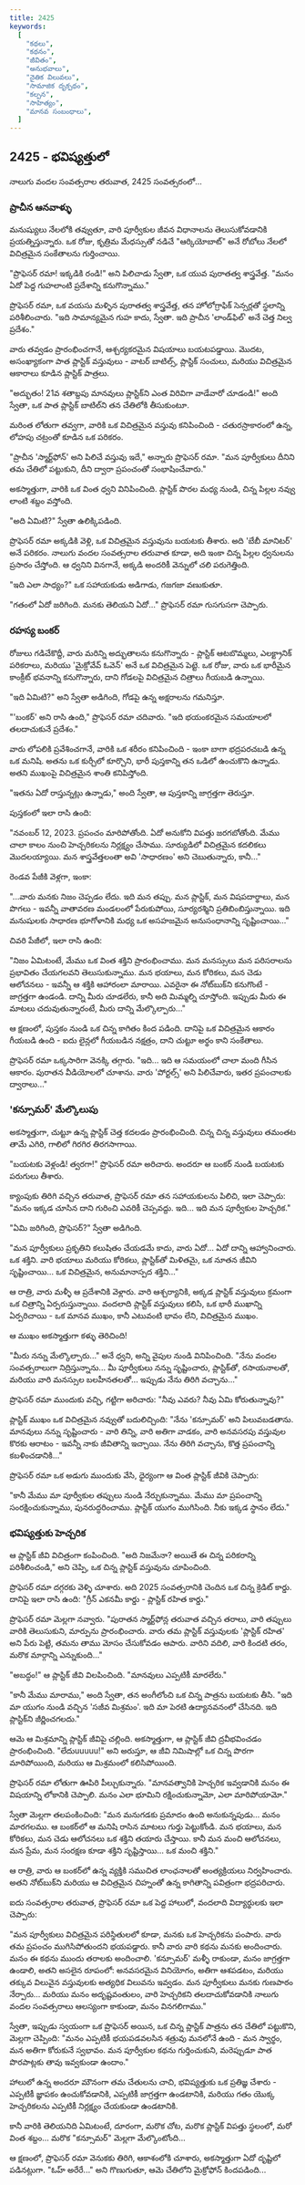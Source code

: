 ```yaml
---
title: 2425
keywords:
  [
    "కథలు",
    "కథనం",
    "జీవితం",
    "అనుభవాలు",
    "నైతిక విలువలు",
    "సామాజిక దృక్పథం",
    "కల్పన",
    "సాహిత్యం",
    "మానవ సంబంధాలు",
  ]
---
```


## 2425 - భవిష్యత్తులో

నాలుగు వందల సంవత్సరాల తరువాత, 2425 సంవత్సరంలో...

### ప్రాచీన ఆనవాళ్ళు

మనుష్యులు నేలలోకి తవ్వుతూ, వారి పూర్వీకుల జీవన విధానాలను తెలుసుకోవడానికి ప్రయత్నిస్తున్నారు. ఒక రోజు, కృత్రిమ మేధస్సుతో నడిచే "ఆర్కియోబాట్" అనే రోబోలు నేలలో విచిత్రమైన సంకేతాలను గుర్తించాయి.

"ప్రొఫెసర్ రమా! ఇక్కడికి రండి!" అని పిలిచాడు స్వేతా, ఒక యువ పురాతత్వ శాస్త్రవేత్త. "మనం ఏదో పెద్ద గుహలాంటి ప్రదేశాన్ని కనుగొన్నాము."

ప్రొఫెసర్ రమా, ఒక వయసు మళ్ళిన పురాతత్వ శాస్త్రవేత్త, తన హోలోగ్రాఫిక్ సెన్సర్లతో స్థలాన్ని పరిశీలించారు. "ఇది సామాన్యమైన గుహ కాదు, స్వేతా. ఇది ప్రాచీన 'లాండ్‌ఫిల్' అనే చెత్త నిల్వ ప్రదేశం."

వారు తవ్వడం ప్రారంభించగానే, ఆశ్చర్యకరమైన విషయాలు బయటపడ్డాయి. మొదట, అసంఖ్యాకంగా పాత ప్లాస్టిక్ వస్తువులు - వాటర్ బాటిల్స్, ప్లాస్టిక్ సంచులు, మరియు విచిత్రమైన ఆకారాలు కూడిన ప్లాస్టిక్ పాత్రలు.

"అద్భుతం! 21వ శతాబ్దపు మానవులు ప్లాస్టిక్‌ని ఎంత విరివిగా వాడేవారో చూడండి!" అంది స్వేతా, ఒక పాత ప్లాస్టిక్ బాటిల్‌ని తన చేతిలోకి తీసుకుంటూ.

మరింత లోతుగా తవ్వగా, వారికి ఒక విచిత్రమైన వస్తువు కనిపించింది - చతురస్రాకారంలో ఉన్న, లోహపు చట్రంతో కూడిన ఒక పరికరం.

"ప్రాచీన 'స్మార్ట్‌ఫోన్' అని పిలిచే వస్తువు ఇదే," అన్నారు ప్రొఫెసర్ రమా. "మన పూర్వీకులు దీనిని తమ చేతిలో పట్టుకుని, దీని ద్వారా ప్రపంచంతో సంభాషించేవారు."

అకస్మాత్తుగా, వారికి ఒక వింత ధ్వని వినిపించింది. ప్లాస్టిక్ పొరల మధ్య నుండి, చిన్న పిల్లల నవ్వు లాంటి శబ్దం వస్తోంది.

"అది ఏమిటి?" స్వేతా ఉలిక్కిపడింది.

ప్రొఫెసర్ రమా అక్కడికి వెళ్లి, ఒక విచిత్రమైన వస్తువును బయటకు తీశారు. అది 'బేబీ మానిటర్' అనే పరికరం. నాలుగు వందల సంవత్సరాల తరువాత కూడా, అది ఇంకా చిన్న పిల్లల ధ్వనులను ప్రసారం చేస్తోంది. ఆ ధ్వనిని వినగానే, అక్కడి అందరికీ వెన్నులో చలి పరుగెత్తింది.

"ఇది ఎలా సాధ్యం?" ఒక సహాయకుడు అడిగాడు, గజగజా వణుకుతూ.

"గతంలో ఏదో జరిగింది. మనకు తెలియని ఏదో..." ప్రొఫెసర్ రమా గుసగుసగా చెప్పారు.

### రహస్య బంకర్

రోజులు గడిచేకొద్దీ, వారు మరిన్ని అద్భుతాలను కనుగొన్నారు - ప్లాస్టిక్ ఆటబొమ్మలు, ఎలక్ట్రానిక్ పరికరాలు, మరియు 'మైక్రోవేవ్ ఓవెన్' అనే ఒక విచిత్రమైన పెట్టె. ఒక రోజు, వారు ఒక భారీమైన కాంక్రీట్ భవనాన్ని కనుగొన్నారు, దాని గోడలపై విచిత్రమైన చిత్రాలు గీయబడి ఉన్నాయి.

"ఇది ఏమిటి?" అని స్వేతా అడిగింది, గోడపై ఉన్న అక్షరాలను గమనిస్తూ.

"'బంకర్' అని రాసి ఉంది," ప్రొఫెసర్ రమా చదివారు. "ఇది భయంకరమైన సమయాలలో తలదాచుకునే ప్రదేశం."

వారు లోపలికి ప్రవేశించగానే, వారికి ఒక శరీరం కనిపించింది - ఇంకా బాగా భద్రపరచబడి ఉన్న ఒక మనిషి. అతను ఒక కుర్చీలో కూర్చొని, భారీ పుస్తకాన్ని తన ఒడిలో ఉంచుకొని ఉన్నాడు. అతని ముఖంపై విచిత్రమైన శాంతి కనిపిస్తోంది.

"ఇతను ఏదో రాస్తున్నట్లు ఉన్నాడు," అంది స్వేతా, ఆ పుస్తకాన్ని జాగ్రత్తగా తెరుస్తూ.

పుస్తకంలో ఇలా రాసి ఉంది:

"నవంబర్ 12, 2023. ప్రపంచం మారిపోతోంది. ఏదో అనుకోని విపత్తు జరగబోతోంది. మేము చాలా కాలం నుంచి హెచ్చరికలను నిర్లక్ష్యం చేసాము. సూర్యుడిలో విచిత్రమైన కదలికలు మొదలయ్యాయి. మన శాస్త్రవేత్తలంతా అవి 'సాధారణం' అని చెబుతున్నారు, కానీ..."

రెండవ పేజీకి వెళ్లగా, ఇంకా:

"...వారు మనకు నిజం చెప్పడం లేదు. ఇది మన తప్పు. మన ప్లాస్టిక్, మన విషపదార్థాలు, మన పొగలు - ఇవన్నీ వాతావరణ మండలంలో పేరుకుపోయి, సూర్యరశ్మిని ప్రతిబింబిస్తున్నాయి. ఇది మనుషులకు సాధారణ భూగోళానికి మధ్య ఒక అసహజమైన అనుసంధానాన్ని సృష్టించాయి..."

చివరి పేజీలో, ఇలా రాసి ఉంది:

"నిజం ఏమిటంటే, మేము ఒక వింత శక్తిని ప్రారంభించాము. మన మనస్సులు మన పరిసరాలను ప్రభావితం చేయగలవని తెలుసుకున్నాము. మన భయాలు, మన కోరికలు, మన చెడు ఆలోచనలు - ఇవన్నీ ఆ శక్తికి ఆహారంలా మారాయి. ఎవరైనా ఈ నోట్‌బుక్‌ని కనుగొంటే - జాగ్రత్తగా ఉండండి. దాన్ని మీరు చూడలేరు, కానీ అది మిమ్మల్ని చూస్తోంది. ఇప్పుడు మీరు ఈ మాటలు చదువుతున్నారంటే, మీరు దాన్ని మేల్కొల్పారు..."

ఆ క్షణంలో, పుస్తకం నుండి ఒక చిన్న కాగితం కింద పడింది. దానిపై ఒక విచిత్రమైన ఆకారం గీయబడి ఉంది - ఐదు లైన్లలో గీయబడిన నక్షత్రం, దాని చుట్టూ అర్థం కాని సంకేతాలు.

ప్రొఫెసర్ రమా ఒక్కసారిగా వెనక్కి తగ్గారు. "ఇది... ఇది ఆ సమయంలో చాలా మంది గీసిన ఆకారం. పురాతన వీడియోలలో చూశాను. వారు 'పోర్టల్స్' అని పిలిచేవారు, ఇతర ప్రపంచాలకు ద్వారాలు..."

### 'కన్సూమర్' మేల్కొలుపు

అకస్మాత్తుగా, చుట్టూ ఉన్న ప్లాస్టిక్ చెత్త కదలడం ప్రారంభించింది. చిన్న చిన్న వస్తువులు తమంతట తామే ఎగిరి, గాలిలో గిరగిర తిరగసాగాయి.

"బయటకు వెళ్లండి! త్వరగా!" ప్రొఫెసర్ రమా అరిచారు. అందరూ ఆ బంకర్ నుండి బయటకు పరుగులు తీశారు.

క్యాంపుకు తిరిగి వచ్చిన తరువాత, ప్రొఫెసర్ రమా తన సహాయకులను పిలిచి, ఇలా చెప్పారు: "మనం ఇక్కడ చూసిన దాని గురించి ఎవరికీ చెప్పవద్దు. ఇది... ఇది మన పూర్వీకుల హెచ్చరిక."

"ఏమి జరిగింది, ప్రొఫెసర్?" స్వేతా అడిగింది.

"మన పూర్వీకులు ప్రకృతిని కలుషితం చేయడమే కాదు, వారు ఏదో... ఏదో దాన్ని ఆహ్వానించారు. ఒక శక్తిని. వారి భయాలు మరియు కోరికలు, ప్లాస్టిక్‌తో మిళితమై, ఒక నూతన జీవిని సృష్టించాయి... ఒక విచిత్రమైన, అనుమానాస్పద శక్తిని..."

ఆ రాత్రి, వారు మళ్ళీ ఆ ప్రదేశానికి వెళ్లారు. వారి ఆశ్చర్యానికి, అక్కడ ప్లాస్టిక్ వస్తువులు క్రమంగా ఒక చిత్రాన్ని ఏర్పరుస్తున్నాయి. వందలాది ప్లాస్టిక్ వస్తువులు కలిసి, ఒక భారీ ముఖాన్ని ఏర్పరిచాయి - ఒక మానవ ముఖం, కానీ ఎటువంటి భావం లేని, విచిత్రమైన ముఖం.

ఆ ముఖం అకస్మాత్తుగా కళ్ళు తెరిచింది!

"మీరు నన్ను మేల్కొల్పారు..." అనే ధ్వని, అన్ని వైపుల నుండి వినిపించింది. "నేను వందల సంవత్సరాలుగా నిద్రిస్తున్నాను... మీ పూర్వీకులు నన్ను సృష్టించారు, ప్లాస్టిక్‌తో, రసాయనాలతో, మరియు వారి మనస్సుల బలహీనతలతో... ఇప్పుడు నేను తిరిగి వచ్చాను..."

ప్రొఫెసర్ రమా ముందుకు వచ్చి, గట్టిగా అరిచారు: "నీవు ఎవరు? నీవు ఏమి కోరుతున్నావు?"

ప్లాస్టిక్ ముఖం ఒక విచిత్రమైన నవ్వుతో బదులిచ్చింది: "నేను 'కన్సూమర్' అని పిలువబడతాను. మానవులు నన్ను సృష్టించారు - వారి తిన్ని, వారి అతిగా వాడకం, వారి అనవసరపు వస్తువుల కొరకు ఆరాటం - ఇవన్నీ నాకు జీవితాన్ని ఇచ్చాయి. నేను తిరిగి వచ్చాను, కొత్త ప్రపంచాన్ని కబళించడానికి..."

ప్రొఫెసర్ రమా ఒక అడుగు ముందుకు వేసి, ధైర్యంగా ఆ వింత ప్లాస్టిక్ జీవికి చెప్పారు:

"కానీ మేము మా పూర్వీకుల తప్పులు నుండి నేర్చుకున్నాము. మేము మా ప్రపంచాన్ని సంరక్షించుకున్నాము, పునరుద్ధరించాము. ప్లాస్టిక్ యుగం ముగిసింది. నీకు ఇక్కడ స్థానం లేదు."

### భవిష్యత్తుకు హెచ్చరిక

ఆ ప్లాస్టిక్ జీవి విచిత్రంగా కంపించింది. "అది నిజమేనా? అయితే ఈ చిన్న పరికరాన్ని పరిశీలించండి," అని చెప్పి, ఒక చిన్న ప్లాస్టిక్ వస్తువును చూపించింది.

ప్రొఫెసర్ రమా దగ్గరకు వెళ్ళి చూశారు. అది 2025 సంవత్సరానికి చెందిన ఒక చిన్న క్రెడిట్ కార్డు. దానిపై ఇలా రాసి ఉంది: "గ్రీన్ ఎకనమీ కార్డు - ప్లాస్టిక్ రహిత కార్డు."

ప్రొఫెసర్ రమా మెల్లగా నవ్వారు. "పురాతన స్మార్ట్‌ఫోన్ల తరువాత వచ్చిన తరాలు, వారి తప్పులు వారికి తెలుసుకుని, మార్పును ప్రారంభించారు. వారు తమ ప్లాస్టిక్ వస్తువులకు 'ప్లాస్టిక్ రహిత' అని పేరు పెట్టి, తమను తాము మోసం చేసుకోవడం ఆపారు. వారిని వదిలి, వారి కిందటి తరం, మరొక మార్గాన్ని ఎన్నుకుంది..."

"అబద్ధం!" ఆ ప్లాస్టిక్ జీవి విలపించింది. "మానవులు ఎప్పటికీ మారలేరు."

"కానీ మేము మారాము," అంది స్వేతా, తన అంగీలోంచి ఒక చిన్న పాత్రను బయటకు తీసి. "ఇది మా యుగం నుండి వచ్చిన 'సజీవ మిశ్రమం'. ఇది మా పెరటి ఉద్యానవనంలో చేసినది. ఇది ప్లాస్టిక్‌ని జీర్ణించగలదు."

ఆమె ఆ మిశ్రమాన్ని ప్లాస్టిక్ జీవిపై చల్లింది. అకస్మాత్తుగా, ఆ ప్లాస్టిక్ జీవి ద్రవీభవించడం ప్రారంభించింది. "లేదుuuuuu!" అని అరుస్తూ, ఆ జీవి నిమిషాల్లో ఒక చిన్న పొరగా మారిపోయింది, మరియు ఆ మిశ్రమంలో కలిసిపోయింది.

ప్రొఫెసర్ రమా లోతుగా ఊపిరి పీల్చుకున్నారు. "మానవత్వానికి హెచ్చరిక ఇవ్వడానికి మనం ఈ విషయాన్ని లోకానికి చెప్పాలి. మనం ఎలా భూమిని రక్షించుకున్నామో, ఎలా మారిపోయామో."

స్వేతా మెల్లగా తలపంకించింది: "మన మనుగడకు ప్రమాదం ఉంది అనుకున్నపుడు... మనం మారగలము. ఆ బంకర్‌లో ఆ మనిషి రాసిన మాటలు గుర్తు పెట్టుకోండి. మన భయాలు, మన కోరికలు, మన చెడు ఆలోచనలు ఒక శక్తిని తయారు చేస్తాయి. కానీ మన మంచి ఆలోచనలు, మన ప్రేమ, మన సంరక్షణ కూడా శక్తిని సృష్టిస్తాయి... ఒక మంచి శక్తిని."

ఆ రాత్రి, వారు ఆ బంకర్‌లో ఉన్న వ్యక్తికి సముచిత లాంఛనాలతో అంత్యక్రియలు నిర్వహించారు. అతని నోట్‌బుక్‌ని మరియు ఆ విచిత్రమైన చిహ్నంతో ఉన్న కాగితాన్ని పవిత్రంగా భద్రపరిచారు.

ఐదు సంవత్సరాల తరువాత, ప్రొఫెసర్ రమా ఒక పెద్ద హాలులో, వందలాది విద్యార్థులకు ఇలా చెప్పారు:

"మన పూర్వీకులు విచిత్రమైన పరిస్థితులలో కూడా, మనకు ఒక హెచ్చరికను పంపారు. వారు తమ ప్రపంచం ముగిసిపోతుందని భయపడ్డారు. కానీ వారు వారి కథను మనకు అందించారు. మనం ఈ కథను ముందు తరాలకు అందించాలి. 'కన్సూమర్' మళ్ళీ రాకుండా, మనం జాగ్రత్తగా ఉండాలి, అతని అసలైన రూపంలో: అనవసరమైన వినియోగం, అతిగా ఆశపడటం, మరియు తక్కువ విలువైన వస్తువులకు అత్యధిక విలువను ఇవ్వడం. మన పూర్వీకులు మనకు గుణపాఠం నేర్పారు... మరియు మనం అదృష్టవంతులం, వారి హెచ్చరికని తలదాచుకోవడానికి నాలుగు వందల సంవత్సరాలు ఆలస్యంగా కాకుండా, మనం వినగలిగాము."

స్వేతా, ఇప్పుడు స్వయంగా ఒక ప్రొఫెసర్ అయిన, ఒక చిన్న ప్లాస్టిక్ పాత్రను తన చేతిలో పట్టుకొని, మెల్లగా చెప్పింది: "మనం ఎప్పటికీ భయపడవలసిన శత్రువు మనలోనే ఉంది - మన స్వార్థం, మన అతిగా కోరుకునే స్వభావం. మన పూర్వీకుల కథను గుర్తించుకుని, మరెప్పుడూ పాత పొరపాట్లకు తావు ఇవ్వకుండా ఉందాం."

హాలులో ఉన్న అందరూ మౌనంగా తమ చేతులను చాచి, భవిష్యత్తుకు ఒక ప్రతిజ్ఞ చేశారు - ఎప్పటికీ జ్ఞాపకం ఉంచుకోవడానికి, ఎప్పటికీ జాగ్రత్తగా ఉండటానికి, మరియు గతం యొక్క హెచ్చరికలను ఎప్పటికీ నిర్లక్ష్యం చేయకుండా ఉండటానికి.

కానీ వారికి తెలియనిది ఏమిటంటే, దూరంగా, మరొక చోట, మరొక ప్లాస్టిక్ విపత్తు స్థలంలో, మరో వింత శబ్దం... మరొక "కన్సూమర్" మెల్లగా మేల్కొంటోంది...

ఆ క్షణంలో, ప్రొఫెసర్ రమా వెనుకకు తిరిగి, ఆకాశంలోకి చూశారు, అకస్మాత్తుగా ఏదో దృష్టిలో పడినట్లుగా. "ఓహ్ అరేరే..." అని గొణుగుతూ, ఆమె చేతిలోని మైక్రోఫోన్ కిందపడింది...
